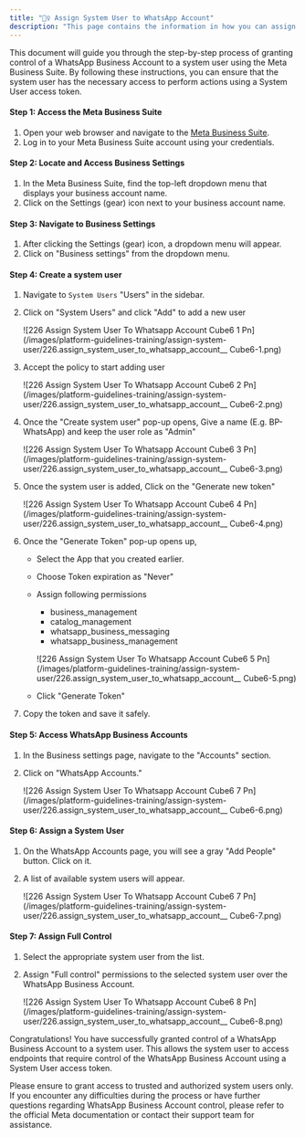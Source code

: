 ```yaml
---
title: "🦸‍♀️ Assign System User to WhatsApp Account"
description: "This page contains the information in how you can assign system user to the WhatsApp Account"
---
```


This document will guide you through the step-by-step process of granting control of a WhatsApp Business Account to a system user using the Meta Business Suite. By following these instructions, you can ensure that the system user has the necessary access to perform actions using a System User access token.

#### **Step 1: Access the Meta Business Suite**

1. Open your web browser and navigate to the [Meta Business Suite](https://business.facebook.com/).
2. Log in to your Meta Business Suite account using your credentials.

#### **Step 2: Locate and Access Business Settings**

1. In the Meta Business Suite, find the top-left dropdown menu that displays your business account name.
2. Click on the Settings (gear) icon next to your business account name.

#### **Step 3: Navigate to Business Settings**

1. After clicking the Settings (gear) icon, a dropdown menu will appear.
2. Click on "Business settings" from the dropdown menu.

#### **Step 4: Create a system user**

1. Navigate to `System Users` "Users" in the sidebar.
2. Click on "System Users" and click "Add" to add a new user

   ![226 Assign System User To Whatsapp Account  Cube6 1 Pn](/images/platform-guidelines-training/assign-system-user/226.assign_system_user_to_whatsapp_account__ Cube6-1.png)
3. Accept the policy to start adding user

   ![226 Assign System User To Whatsapp Account  Cube6 2 Pn](/images/platform-guidelines-training/assign-system-user/226.assign_system_user_to_whatsapp_account__ Cube6-2.png)
4. Once the "Create system user" pop-up opens, Give a name (E.g. BP-WhatsApp) and keep the user role as "Admin"

   ![226 Assign System User To Whatsapp Account  Cube6 3 Pn](/images/platform-guidelines-training/assign-system-user/226.assign_system_user_to_whatsapp_account__ Cube6-3.png)
5. Once the system user is added, Click on the "Generate new token"

   ![226 Assign System User To Whatsapp Account  Cube6 4 Pn](/images/platform-guidelines-training/assign-system-user/226.assign_system_user_to_whatsapp_account__ Cube6-4.png)
6. Once the "Generate Token" pop-up opens up,
   - Select the App that you created earlier.
   - Choose Token expiration as "Never"
   - Assign following permissions
     - business_management
     - catalog_management
     - whatsapp_business_messaging
     - whatsapp_business_management

     ![226 Assign System User To Whatsapp Account  Cube6 5 Pn](/images/platform-guidelines-training/assign-system-user/226.assign_system_user_to_whatsapp_account__ Cube6-5.png)
   - Click "Generate Token"
7. Copy the token and save it safely.

#### **Step 5: Access WhatsApp Business Accounts**

1. In the Business settings page, navigate to the "Accounts" section.
2. Click on "WhatsApp Accounts."

   ![226 Assign System User To Whatsapp Account  Cube6 7 Pn](/images/platform-guidelines-training/assign-system-user/226.assign_system_user_to_whatsapp_account__ Cube6-6.png)

#### **Step 6: Assign a System User**

1. On the WhatsApp Accounts page, you will see a gray "Add People" button. Click on it.
2. A list of available system users will appear.

   ![226 Assign System User To Whatsapp Account  Cube6 7 Pn](/images/platform-guidelines-training/assign-system-user/226.assign_system_user_to_whatsapp_account__ Cube6-7.png)

#### **Step 7: Assign Full Control**

1. Select the appropriate system user from the list.
2. Assign "Full control" permissions to the selected system user over the WhatsApp Business Account.

   ![226 Assign System User To Whatsapp Account  Cube6 8 Pn](/images/platform-guidelines-training/assign-system-user/226.assign_system_user_to_whatsapp_account__ Cube6-8.png)

Congratulations\! You have successfully granted control of a WhatsApp Business Account to a system user. This allows the system user to access endpoints that require control of the WhatsApp Business Account using a System User access token.

Please ensure to grant access to trusted and authorized system users only. If you encounter any difficulties during the process or have further questions regarding WhatsApp Business Account control, please refer to the official Meta documentation or contact their support team for assistance.